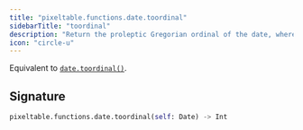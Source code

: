 ```yaml
---
title: "pixeltable.functions.date.toordinal"
sidebarTitle: "toordinal"
description: "Return the proleptic Gregorian ordinal of the date, where January 1 of year 1 has ordinal 1."
icon: "circle-u"
---
```

Equivalent to [`date.toordinal()`](https://docs.python.org/3/library/datetime.html#datetime.date.toordinal).


## Signature

```python
pixeltable.functions.date.toordinal(self: Date) -> Int
```


